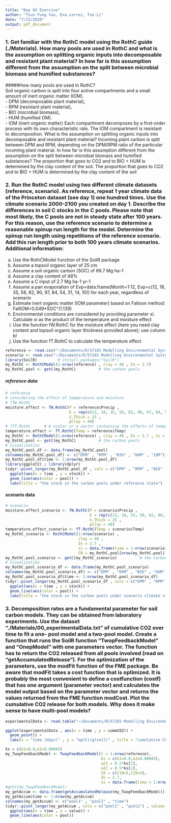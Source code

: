 ```yaml
---
title: "Day 03 Exercise"
author: "Tsun Fung Yau, Eva Lorrez, Tze-Li"
date: "7/22/2020"
output: pdf_document
---
```


### 1. Get familiar with the RothC model using the RothC guide (./Materials). How many pools are used in RothC and what is the assumption on splitting organic inputs into decomposable and resistant plant material? In how far is this assumption different from the assumption on the split between microbial biomass and humified substances?

#####How many pools are used in RothC?        
Soil organic carbon is split into four active compartments and a small amount of inert organic matter (IOM).   
- DPM (decomposable plant material),     
- RPM (resistant plant material),     
- BIO (microbial biomass),     
- HUM (humified OM).   
- IOM (inert organic matter)
Each compartment decomposes by a first-order process with its own characteristic rate. The IOM compartment is resistant to decomposition.
    What is the assumption on splitting organic inputs into decomposable and resistant plant material? 
              Incoming plant carbon is split between DPM and RPM, depending on the DPM/RPM ratio of the particular incoming plant material.
    In how far is this assumption different from the assumption on the split between microbial biomass and humified substances?
              The proportion that goes to CO2 and to BIO + HUM is determined by the clay content of the soil. The proportion that goes to CO2 and to BIO + HUM is determined by the clay content of the soil


### 2. Run the RothC model using two different climate datasets (reference, scenario). As reference, repeat 1 year climate data of the Princeton dataset (see day 1) one hundred times. Use the climate scenario 2000-2100 you created on day 1. Describe the differences in soil C stocks in the C pools. Please note that most likely, the C pools are not in steady state after 100 years. For this reason, use the reference scenario to determine a reasonable spinup run length for the model. Determine the spinup run length using repetitions of the reference scenario. Add this run length prior to both 100 years climate scenarios. Additional information:
a. Use the RothCModel function of the SoilR package
b. Assume a topsoil organic layer of 25 cm
c. Assume a soil organic carbon (SOC) of 69.7 Mg ha-1
d. Assume a clay content of 48%
e. Assume a C input of 2.7 Mg ha-1 yr-1
f. Assume a pan evaporation of Evp=data.frame(Month=1:12, Evp=c(12, 18, 35, 58, 82,
90, 97, 84, 54, 31, 14, 10)) for each year, regardless of scenario
g. Estimate inert organic matter (IOM parameter) based on Falloon method:
FallIOM=0.049*SOC^(1.139)
h. Environmental conditions are considered by providing parameter xi. Calculate xi as
the product of the temperature and moisture effect
i. Use the function fW.RothC for the moisture effect (here you need clay content and
topsoil organic layer thickness provided above); use column b!
j. Use the function fT.RothC to calculate the temperature effect

```r
reference <- read.csv("~/Documents/R/57165 Modelling Environmental Systems/day03/reference_2000-2100.csv")
scenario <- read.csv("~/Documents/R/57165 Modelling Environmental Systems/day03/rcp8.5_2000-2100.csv")
library(SoilR)         # install.packages("SoilR")
my_RothC <- RothCModel(1:nrow(reference) , clay = 48 , In = 2.7)
my_RothC.pool <- getC(my_RothC)          # the carbon pools
```


##### reference data
```r
# reference
# considering the effect of temperature and moisture
# ?fW.RothC
moisture.effect <- fW.RothC(P = reference$Precip ,                                                       # A vector with monthly precipitation (mm).
                            E = rep(c(12, 18, 35, 58, 82, 90, 97, 84, 54, 31, 14, 10) , times = 101) ,   # A vector with same length with open pan evaporation or evapotranspiration (mm).
                            S.Thick = 25 ,                                                               # Soil thickness in cm
                            pClay = 48) 
# ?fT.RothC      # A scalar or a vector containing the effects of temperature on decomposition rates (unitless)
temperature.effect <- fT.RothC(Temp = reference$Temp)
my_RothC <- RothCModel(1:nrow(reference) , clay = 48 , In = 2.7 , xi = data.frame(time = 1:nrow(reference) , moisture.effect$b * temperature.effect))
my_RothC.pool <- getC(my_RothC)          # the carbon pools
# visualization
my_RothC.pool_df <- data.frame(my_RothC.pool)
colnames(my_RothC.pool_df) <- c("DPM" , "RPM" , "BIO" , "HUM" , "IOM")
my_RothC.pool_df$time <- 1:nrow(my_RothC.pool_df)
library(ggplot2) ; library(dplyr)
tidyr::pivot_longer(my_RothC.pool_df , cols = c("DPM" , "RPM" , "BIO" , "HUM" , "IOM") , values_to = "stock" , names_to = "pool") %>% 
  ggplot(aes(x = time , y = stock)) +
  geom_line(aes(color = pool)) +
  labs(title = "the stock in the carbon pools under reference state")
```


#### scenario data
```r
# scenario
moisture.effect_scenario <- fW.RothC(P = scenario$Precip ,                                                        # A vector with monthly precipitation (mm).
                                     E = rep(c(12, 18, 35, 58, 82, 90, 97, 84, 54, 31, 14, 10) , times = 101) ,   # A vector with same length with open pan evaporation or evapotranspiration (mm).
                                     S.Thick = 25 ,                                                               # Soil thickness in cm
                                     pClay = 48) 
temperature.effect_scenario <- fT.RothC(Temp = scenario$Temp)
my_RothC_scenario <- RothCModel(1:nrow(scenario) , 
                                clay = 48 , 
                                In = 2.7 , 
                                xi = data.frame(time = 1:nrow(scenario) , moisture.effect_scenario$b * temperature.effect_scenario) , 
                                C0 = my_RothC.pool[nrow(my_RothC.pool) , ])
my_RothC.pool_scenario <- getC(my_RothC_scenario)          # the carbon pools
# visualization
my_RothC.pool_scenario_df <- data.frame(my_RothC.pool_scenario)
colnames(my_RothC.pool_scenario_df) <- c("DPM" , "RPM" , "BIO" , "HUM" , "IOM")
my_RothC.pool_scenario_df$time <- 1:nrow(my_RothC.pool_scenario_df)
tidyr::pivot_longer(my_RothC.pool_scenario_df , cols = c("DPM" , "RPM" , "BIO" , "HUM" , "IOM") , values_to = "stock" , names_to = "pool") %>% 
  ggplot(aes(x = time , y = stock)) +
  geom_line(aes(color = pool)) +
  labs(title = "the stock in the carbon pools under scenario climate state")
```




### 3. Decomposition rates are a fundamental parameter for soil carbon models. They can be obtained from laboratory experiments. Use the dataset “./Materials/00_experimentalData.txt” of cumulative CO2 over time to fit a one- pool model and a two-pool model. Create a function that runs the SoilR function “TwopFeedbackModel” and “OnepModel” with one parameters vector. The function has to return the CO2 released from all pools involved (read on “getAccumulatedRelease”). For the optimization of the parameters, use the modFit function of the FME package. Be aware that modFit takes a cost function that is optimized. It is probably the most convenient to define a costfunction (costf) that has one argument (parameter vector) and calculates the model output based on the parameter vector and returns the values returned from the FME function modCost. Plot the cumulative CO2 release for both models. Why does it make sense to have multi-pool models?

```r
experimentalData <- read.table("~/Documents/R/57165 Modelling Environmental Systems/day03/00_experimentalData.txt" , header = TRUE)

ggplot(experimentalData , aes(x = time , y = cummCO2)) +
  geom_point() +
  labs(x = "time (days)" , y = "mg(C)/g(soil)" , title = "cumulative CO2")

ks = c(k1=0.8,k2=0.00605)
my_TwopFeedbackModel <- TwopFeedbackModel(t = 1:nrow(reference),
                                          ks = c(k1=0.8,k2=0.00605),
                                          a21 = 0.2*ks[1],
                                          a12 = 0.5*ks[2],
                                          C0 = c(C10=5,C20=5),
                                          In = 2.7,
                                          xi = data.frame(time = 1:nrow(reference) , moisture.effect$b * temperature.effect))
#getC(my_TwopFeedbackModel)
my_getAccum <- data.frame(getAccumulatedRelease(my_TwopFeedbackModel))
my_getAccum$time <- 1:nrow(my_getAccum)
colnames(my_getAccum) <- c("pool1" , "pool2" , "time")
tidyr::pivot_longer(my_getAccum , cols = c("pool1" , "pool2") , values_to = "value" , names_to = "pool") %>% 
  ggplot(aes(x = time , y = value)) +
  geom_line(aes(color = pool))
```



